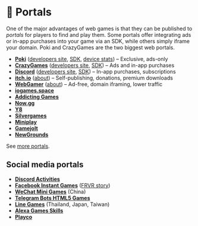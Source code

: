 
# 🚀 Portals

<CGStandaloneSection content="portals" />

One of the major advantages of web games is that they can be published to _portals_ for players to find and play them. Some portals offer integrating ads or in-app purchases into your game via an SDK, while others simply iframe your domain. Poki and CrazyGames are the two biggest web portals.

- <PokiIcon className="size-5 inline-block align-middle relative bottom-[1px]" /> [**Poki**](https://poki.com/)
  ([developers site](https://developers.poki.com/), [SDK](https://sdk.poki.com/), [device stats](https://developers.poki.com/guide/player-device-report))
  – Exclusive, ads-only
- <CGIcon className="size-5 inline-block align-middle relative bottom-[1px]" /> [**CrazyGames**](https://www.crazygames.com/)
  ([developers site](https://developer.crazygames.com/), [SDK](https://docs.crazygames.com/)) – Ads and
  in-app purchases
- <DiscordIcon className="size-5 inline-flex align-middle relative -top-[2px]" /> [**Discord**](https://discord.com/)
  ([developers site](https://discord.com/build), [SDK](https://discord.com/developers/docs/activities/overview))
  – In-app purchases, subscriptions
- <ItchIcon className="size-5 inline-block align-middle relative bottom-[1px] text-[#fa5c5c]" /> [**itch.io**](https://itch.io/)
  ([about](https://itch.io/developers)) – Self-publishing, donations, premium downloads
- <WebGamerIcon className="size-[20px] inline-block align-middle relative bottom-[1px]" /> [**WebGamer**](https://webgamer.io/)
  ([about](https://webgamer.io/en/about)) – Ad-free, domain iframing, lower traffic
- [**iogames.space**](https://iogames.space/)
- [**Addicting Games**](https://www.addictinggames.com/)
- [**Now.gg**](https://now.gg/)
- [**Y8**](https://www.y8.com/)
- [**Silvergames**](https://www.silvergames.com/en/)
- [**Miniplay**](https://www.miniplay.com/)
- [**Gamejolt**](https://gamejolt.com/)
- [**NewGrounds**](https://www.newgrounds.com/games)

See [more portals](https://github.com/devcem/HTML5-Game-Platforms).

## Social media portals

- [**Discord Activities**](https://discord.com/build)
- [**Facebook Instant Games**](https://developers.facebook.com/docs/games/build/instant-games/get-started/test-publish-share) ([FRVR story](https://developers.facebook.com/success-stories/frvr/))
- [**WeChat Mini Games**](https://wechatwiki.com/wechat-resources/wechat-mini-game-development/) (China)
- [**Telegram Bots HTML5 Games**](https://core.telegram.org/bots/games)
- [**Line Games**](https://www.line.games/) (Thailand, Japan, Taiwan)
- [**Alexa Games Skills**](https://developer.amazon.com/en-US/docs/alexa/web-api-for-games/alexa-games-about.html)
- [**Playco**](https://www.play.co/)
